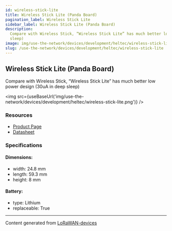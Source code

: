 ```yaml
---
id: wireless-stick-lite
title: Wireless Stick Lite (Panda Board)
pagination_label: Wireless Stick Lite
sidebar_label: Wireless Stick Lite (Panda Board)
description:
  Compare with Wireless Stick, “Wireless Stick Lite” has much better low power design (30uA in deep
  sleep)
image: img/use-the-network/devices/development/heltec/wireless-stick-lite.png
slug: /use-the-network/devices/development/heltec/wireless-stick-lite
---
```



## Wireless Stick Lite (Panda Board)

Compare with Wireless Stick, “Wireless Stick Lite” has much better low power design (30uA in deep
sleep)

<img src={useBaseUrl('img/use-the-network/devices/development/heltec/wireless-stick-lite.png')} />

### Resources

- [Product Page](https://heltec.org/project/wireless-stick-lite/)
- [Datasheet](https://heltec.org/project/wireless-stick-lite/#1552557147424-7f1ec-5c651922-b0bbfe12-55e1)

### Specifications

#### Dimensions:

- width: 24.8 mm
- length: 59.3 mm
- height: 8 mm

#### Battery:

- type: Lithium
- replaceable: True

---

Content generated from [LoRaWAN-devices](https://github.com/TheThingsNetwork/lorawan-devices)
